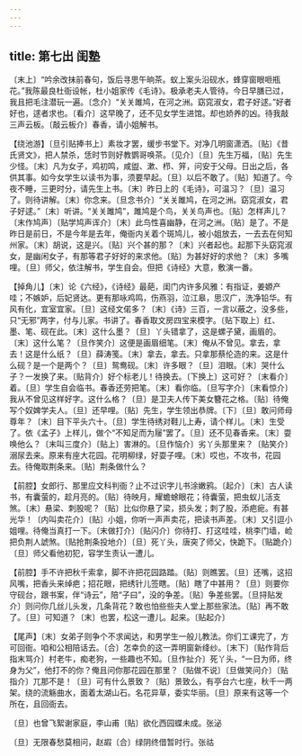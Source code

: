 ```yaml
---
---
---
```

title: 第七出 闺塾
---

〔末上〕“吟余改抹前春句，饭后寻思午晌茶。蚁上案头沿砚水，蜂穿窗眼咂瓶花。”我陈最良杜衙设帐，杜小姐家传《毛诗》。极承老夫人管待。今日早膳已过，我且把毛注潜玩一遍。〔念介〕“关关雎鸠，在河之洲。窈窕淑女，君子好逑。”好者好也，逑者求也。〔看介〕这早晚了，还不见女学生进馆。却也娇养的凶。待我敲三声云板。〔敲云板介〕春香，请小姐解书。

【绕池游】〔旦引贴捧书上〕素妆才罢，缓步书堂下。对净几明窗潇洒。〔贴〕《昔氏贤文》，把人禁杀，恁时节则好教鹦哥唤茶。〔见介〕〔旦〕先生万福，〔贴〕先生少怪。〔末〕凡为女子，鸡初鸣，咸盥、漱、栉、笄，问安于父母。日出之后，各供其事。如今女学生以读书为事，须要早起。〔旦〕以后不敢了。〔贴〕知道了。今夜不睡，三更时分，请先生上书。〔末〕昨日上的《毛诗》，可温习？〔旦〕温习了。则待讲解。〔末〕你念来。〔旦念书介〕“关关雎鸠，在河之洲。窈窕淑女，君子好逑。”〔末〕听讲。“关关雎鸠”，雎鸠是个鸟，关关鸟声也。〔贴〕怎样声儿？〔末作鸠声〕〔贴学鸠声诨介〕〔末〕此鸟性喜幽静，在河之洲。〔贴〕是了。不是昨日是前日，不是今年是去年，俺衙内关着个斑鸠儿，被小姐放去，一去去在何知州家。〔末〕胡说，这是兴。〔贴〕兴个甚的那？〔末〕兴者起也。起那下头窈窕淑女，是幽闲女子，有那等君子好好的来求他。〔贴〕为甚好好的求他？〔末〕多嘴哩。〔旦〕师父，依注解书，学生自会。但把《诗经》大意，敷演一番。

【掉角儿】〔末〕论《六经》，《诗经》最葩，闺门内许多风雅：有指证，姜嫄产哇；不嫉妒，后妃贤达。更有那咏鸡鸣，伤燕羽，泣江皋，思汉广，洗净铅华。有风有化，宜室宜家。〔旦〕这经文偌多？〔末〕《诗》三百，一言以蔽之，没多些，只“无邪”两字，付与儿家。书讲了。春香取文房四宝来模字。〔贴下取上〕红、墨、笔、砚在此。〔末〕这什么墨？〔旦〕丫头错拿了，这是螺子黛，画眉的。〔末〕这什么笔？〔旦作笑介〕这便是画眉细笔。〔末〕俺从不曾见。拿去，拿去！这是什么纸？〔旦〕薛涛笺。〔末〕拿去，拿去。只拿那蔡伦造的来。这是什么砚？是一个是两个？〔旦〕鸳鸯砚。〔末〕许多眼？〔旦〕泪眼。〔末〕哭什么子？一发换了来。〔贴背介〕好个标老儿！待换去。〔下换上〕这可好？〔末看介〕着。〔旦〕学生自会临书。春香还劳把笔。〔末〕看你临。〔旦写字介〕〔末看惊介〕我从不曾见这样好字。这什么格？〔旦〕是卫夫人传下美女簪花之格。〔贴〕待俺写个奴婢学夫人。〔旦〕还早哩。〔贴〕先生，学生领出恭牌。〔下〕〔旦〕敢问师母尊年？〔末〕目下平头六十。〔旦〕学生待绣对鞋儿上寿，请个样儿。〔末〕生受了。依《孟子》上样儿，做个“不知足而为屦”罢了。〔旦〕还不见春香来。〔末〕耍唤他么？〔末叫三度介〕〔贴上〕害淋的。〔旦作恼介〕劣丫头那里来？〔贴笑介〕溺尿去来。原来有座大花园。花明柳绿，好耍子哩。〔末〕哎也，不攻书，花园去。待俺取荆条来。〔贴〕荆条做什么？

【前腔】女郎行、那里应文科判衙？止不过识字儿书涂嫩鸦。〔起介〕〔末〕古人读书，有囊萤的，趁月亮的。〔贴〕待映月，耀蟾蜍眼花；待囊萤，把虫蚁儿活支煞。〔末〕悬梁、刺股呢？〔贴〕比似你悬了梁，损头发；刺了股，添疤痆。有甚光华！〔内叫卖花介〕〔贴〕小姐，你听一声声卖花，把读书声差。〔末〕又引逗小姐哩。待俺当真打一下。〔末做打介〕〔贴闪介〕你待打、打这哇哇，桃李门墙，崄把负荆人諕煞。〔贴抢荆条投地介〕〔旦〕死丫头，唐突了师父，快跪下。〔贴跪介〕〔旦〕师父看他初犯，容学生责认一遭儿。

【前腔】手不许把秋千索拿，脚不许把花园路踏。〔贴〕则瞧罢。〔旦〕还嘴，这招风嘴，把香头来绰疤；招花眼，把绣针儿签瞎。〔贴〕瞎了中甚用？〔旦〕则要你守砚台，跟书案，伴“诗云”，陪“子曰”，没的争差。〔贴〕争差些罢。〔旦挦贴发介〕则问你几丝儿头发，几条背花？敢也怕些些夫人堂上那些家法。〔贴〕再不敢了。〔旦〕可知道？〔末〕也罢，松这一遭儿。起来。〔贴起介〕

【尾声】〔末〕女弟子则争个不求闻达，和男学生一般儿教法。你们工课完了，方可回衙。咱和公相陪话去。〔合〕怎幸负的这一弄明窗新绛纱。〔末下〕〔贴作背后指末骂介〕村老牛，痴老狗，一些趣也不知。〔旦作扯介〕死丫头，“一日为师，终身为父”，他打不的你？俺且问你那花园在那里？〔贴做不说〕〔旦做笑问介〕〔贴指介〕兀那不是！〔旦〕可有什么景致？〔贴〕景致么，有亭台六七座，秋千一两架。绕的流觞曲水，面着太湖山石。名花异草，委实华丽。〔旦〕原来有这等一个所在，且回衙去。

〔旦〕也曾飞絮谢家庭，李山甫〔贴〕欲化西园蝶未成。张泌

〔旦〕无限春愁莫相问，赵嘏〔合〕绿阴终借暂时行。张祜

